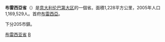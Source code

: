 {{Unreferenced|time=2019-03-04T17:44:37+00:00}}
{{noteTA
|G1=意大利地名
}}
{{Infobox_ProvinceIT |
  fullname              = |
  name                  = Brescia|
  region                = [[伦巴第大区|伦巴第大区]] |
  capital               = [[布雷西亞|布雷西亞]] |
  commune               = 205 |
  area                  = 4784 |
  population_as_of      = 2001年 |
  population            = 1,109,841 |
  populationdensity     = 232 |
  vehicle               = BS |
  postal_code           =  |
  telephone_prefix      = 030, 0364, 0365, 035 |
  ISTAT                 = 017 |
  president             = Samuele Alghisi |
  map                   = [[File:Brescia_posizione.png|150px]]|
  coatofarms            = |
}}
'''布雷西亞省'''（{{lang-it|Provincia di Brescia}}）是[[意大利|意大利]][[伦巴第大区|伦巴第大区]]的一個省。面積1,228平方公里，2005年人口1,169,529人。首府[[布雷西亞|布雷西亞]]。

下分205市鎮。

{{Lombardy}}
{{布雷西亞省市鎮}}
{{Authority control}}

[[Category:布雷西亚省|]]
[[Category:倫巴第大區省份|B]]